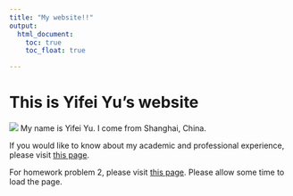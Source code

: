 ```yaml
---
title: "My website!!"
output: 
  html_document:
    toc: true
    toc_float: true

---
```


# This is Yifei Yu's website

![](picture/hello.png)
My name is Yifei Yu. I come from Shanghai, China. 

If you would like to know about my academic and professional experience, please visit [this page](resume.html).

For homework problem 2, please visit [this page](dashboard.html). Please allow some time to load the page.